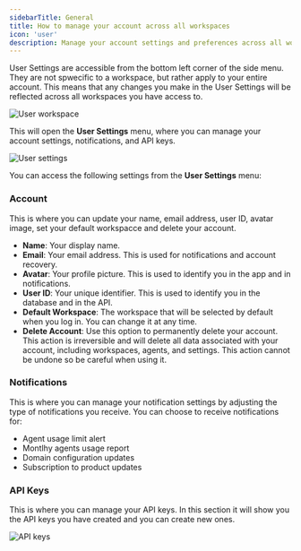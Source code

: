 ```yaml
---
sidebarTitle: General
title: How to manage your account across all workspaces
icon: 'user'
description: Manage your account settings and preferences across all workspaces. This guide covers how to access user settings, update your profile, manage notifications, and handle API keys.
---
```


User Settings are accessible from the bottom left corner of the side menu. They are not spwecific to a workspace, but rather apply to your entire account. This means that any changes you make in the User Settings will be reflected across all workspaces you have access to.

<Frame style={{ maxWidth: '400px' }}>
  <img src="/images/user-profile.png" alt="User workspace" />
</Frame>

This will open the **User Settings** menu, where you can manage your account settings, notifications, and API keys.

<Frame style={{ maxWidth: '400px' }}>
  <img src="/images/workspace/user-settings.png" alt="User settings" />
</Frame>

You can access the following settings from the **User Settings** menu:

### Account

This is where you can update your name, email address, user ID, avatar image, set your default workspacce and delete your account.
- **Name**: Your display name.
- **Email**: Your email address. This is used for notifications and account recovery.
- **Avatar**: Your profile picture. This is used to identify you in the app and in notifications.
- **User ID**: Your unique identifier. This is used to identify you in the database and in the API.
- **Default Workspace**: The workspace that will be selected by default when you log in. You can change it at any time.
- **Delete Account**: Use this option to permanently delete your account. This action is irreversible and will delete all data associated with your account, including workspaces, agents, and settings. This action cannot be undone so be careful when using it.


### Notifications

This is where you can manage your notification settings by adjusting the type of notifications you receive. You can choose to receive notifications for:
- Agent usage limit alert
- Montlhy agents usage report
- Domain configuration updates
- Subscription to product updates


### API Keys

This is where you can manage your API keys. In this section it will show you the API keys you have created and you can create new ones.

<Frame style={{ maxWidth: '800px' }}>
  <img src="/images/account/api-keys.png" alt="API keys" />
</Frame>

